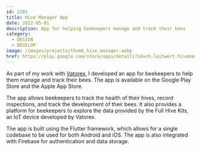 ```yaml
---
id: 2201
title: Hive Manager App
date: 2022-05-01
description: App for helping beekeepers manage and track their bees
category:
  - DESIGN
  - DEVELOP
image: /images/projects/thumb_hive_manager.webp
href: https://play.google.com/store/apps/details?id=ch.leitwert.hivemanager&hl=en
---
```


As part of my work with [Vatorex](https://www.vatorex.ch/), I developed an app
for beekeepers to help them manage and track their bees. The app is available on
the Google Play Store and the Apple App Store.

The app allows beekeepers to track the health of their hives, record
inspections, and track the development of their bees. It also provides a
platform for beekeepers to explore the data provided by the Full Hive Kits, an
IoT device developed by Vatorex.

The app is built using the Flutter framework, which allows for a single codebase
to be used for both Android and iOS. The app is also integrated with Firebase
for authentication and data storage.
